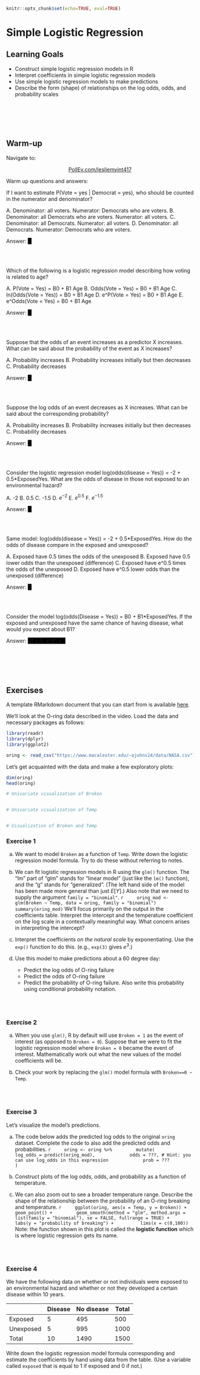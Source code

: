 ```r
knitr::opts_chunk$set(echo=TRUE, eval=TRUE)
```

# Simple Logistic Regression

## Learning Goals {-}

- Construct simple logistic regression models in R
- Interpret coefficients in simple logistic regression models
- Use simple logistic regression models to make predictions
- Describe the form (shape) of relationships on the log odds, odds, and probability scales

<br><br><br><br>

## Warm-up {-}

Navigate to:

<center>
[PollEv.com/lesliemyint417](https://www.PollEv.com/lesliemyint417)
</center>

Warm up questions and answers:

If I want to estimate P(Vote = yes | Democrat = yes), who should be counted in the numerator and denominator?

A. Denominator: all voters. Numerator: Democrats who are voters.
B. Denominator: all Democrats who are voters. Numerator: all voters.
C. Denominator: all Democrats. Numerator: all voters.
D. Denominator: all Democrats. Numerator: Democrats who are voters.

Answer: <span style="background-color: black;">D</span>

<br><br>

Which of the following is a logistic regression model describing how voting is related to age?

A. P(Vote = Yes) = B0 + B1 Age
B. Odds(Vote = Yes) = B0 + B1 Age
C. ln(Odds(Vote = Yes)) = B0 + B1 Age
D. e^P(Vote = Yes) = B0 + B1 Age
E. e^Odds(Vote = Yes) = B0 + B1 Age

Answer: <span style="background-color: black;">C</span>

<br><br>

Suppose that the odds of an event increases as a predictor X increases. What can be said about the probability of the event as X increases?

A. Probability increases
B. Probability increases initially but then decreases
C. Probability decreases

Answer: <span style="background-color: black;">A</span>

<br><br>

Suppose the log odds of an event decreases as X increases. What can be said about the corresponding probability?

A. Probability increases
B. Probability increases initially but then decreases
C. Probability decreases

Answer: <span style="background-color: black;">C</span>

<br><br>

Consider the logistic regression model  log(odds(disease = Yes)) = -2 + 0.5\*ExposedYes. What are the odds of disease in those not exposed to an environmental hazard?

A. -2
B. 0.5
C. -1.5
D. $e^{-2}$
E. $e^{0.5}$
F. $e^{-1.5}$

Answer: <span style="background-color: black;">D</span>

<br><br>

Same model: log(odds(disease = Yes)) = -2 + 0.5\*ExposedYes. How do the odds of disease compare in the exposed and unexposed?

A. Exposed have 0.5 times the odds of the unexposed
B. Exposed have 0.5 lower odds than the unexposed (difference)
C. Exposed have e^0.5 times the odds of the unexposed
D. Exposed have e^0.5 lower odds than the unexposed (difference)

Answer: <span style="background-color: black;">C</span>

<br><br>

Consider the model  log(odds(Disease = Yes)) = B0 + B1\*ExposedYes. If the exposed and unexposed have the same chance of having disease, what would you expect about B1?

Answer: <span style="background-color: black;">B1 = 0, e^B1 = 1</span>

<br><br><br><br>

## Exercises {-}

A template RMarkdown document that you can start from is available [here](template_rmds/16-simple-logistic-regression.Rmd).

We'll look at the O-ring data described in the video. Load the data and necessary packages as follows:

```r
library(readr)
library(dplyr)
library(ggplot2)

oring <- read_csv("https://www.macalester.edu/~ajohns24/data/NASA.csv")
```

Let's get acquainted with the data and make a few exploratory plots:

```r
dim(oring)
head(oring)

# Univariate visualization of Broken


# Univariate visualization of Temp


# Visualization of Broken and Temp
```

### Exercise 1 {-}

a. We want to model `Broken` as a function of `Temp`. Write down the logistic regression model formula. Try to do these without referring to notes.

b. We can fit logistic regression models in R using the `glm()` function. The "lm" part of "glm" stands for "linear model" (just like the `lm()` function), and the "g" stands for "generalized". (The left hand side of the model has been made more general than just $E[Y]$.) Also note that we need to supply the argument `family = "binomial"`.
    ```r
    oring_mod <- glm(Broken ~ Temp, data = oring, family = "binomial")
    summary(oring_mod)
    ```
    We'll focus primarily on the output in the coefficients table. Interpret the intercept and the temperature coefficient on the log scale in a contextually meaningful way. What concern arises in interpreting the intercept?

c. Interpret the coefficients *on the natural scale* by exponentiating. Use the `exp()` function to do this. (e.g., `exp(3)` gives $e^3$.)

d. Use this model to make predictions about a 60 degree day:
    - Predict the log odds of O-ring failure
    - Predict the odds of O-ring failure
    - Predict the probability of O-ring failure. Also write this probability using conditional probability notation.

<br><br>

### Exercise 2 {-}

a. When you use `glm()`, R by default will use `Broken = 1` as the event of interest (as opposed to `Broken = 0`). Suppose that we were to fit the logistic regression model where `Broken = 0` became the event of interest. Mathematically work out what the new values of the model coefficients will be.

b. Check your work by replacing the `glm()` model formula with `Broken==0 ~ Temp`.

<br><br>

### Exercise 3 {-}

Let's visualize the model's predictions.

a. The code below adds the predicted log odds to the original `oring` dataset. Complete the code to also add the predicted odds and probabilities.
    ```r
    oring <- oring %>%
        mutate(
            log_odds = predict(oring_mod),
            odds = ???, # Hint: you can use log_odds in this expression
            prob = ???
        )
    ```

b. Construct plots of the log odds, odds, and probability as a function of temperature.

c. We can also zoom out to see a broader temperature range. Describe the shape of the relationship between the probability of an O-ring breaking and temperature.
    ```r
    ggplot(oring, aes(x = Temp, y = Broken)) +
        geom_point() +
        geom_smooth(method = "glm", method.args = list(family = "binomial"), se = FALSE, fullrange = TRUE) + 
        labs(y = "probability of breaking") + 
        lims(x = c(0,100))
    ```
    Note: the function shown in this plot is called the **logistic function** which is where logistic regression gets its name.

<br><br>

### Exercise 4 {-}

We have the following data on whether or not individuals were exposed to an environmental hazard and whether or not they developed a certain disease within 10 years.

|           | Disease | No disease | Total |
|-----------|---------|------------|-------|
| Exposed   | 5       | 495        | 500   |
| Unexposed | 5       | 995        | 1000  |
| Total     | 10      | 1490       | 1500  |

Write down the logistic regression model formula corresponding and estimate the coefficients by hand using data from the table. (Use a variable called `exposed` that is equal to 1 if exposed and 0 if not.)

